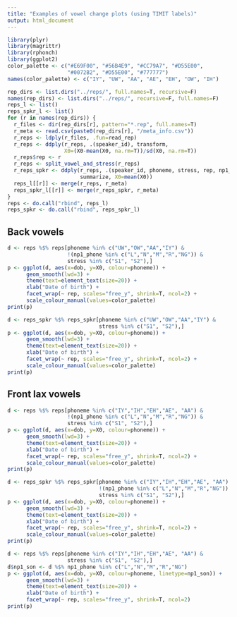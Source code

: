 ```yaml
---
title: "Examples of vowel change plots (using TIMIT labels)"
output: html_document
---
```


```r
library(plyr)
library(magrittr)
library(rphonch)
library(ggplot2)
color_palette <- c("#E69F00", "#56B4E9", "#CC79A7", "#D55E00",
                   "#0072B2", "#D55E00", "#777777")
names(color_palette) <- c("IY", "UW", "AA", "AE", "EH", "OW", "IH")
```

```r
rep_dirs <- list.dirs("../reps/", full.names=T, recursive=F)
names(rep_dirs) <- list.dirs("../reps/", recursive=F, full.names=F)
reps_l <- list()
reps_spkr_l <- list()
for (r in names(rep_dirs)) {
  r_files <- dir(rep_dirs[r], pattern="*.rep", full.names=T)
  r_meta <- read.csv(paste0(rep_dirs[r], "/meta_info.csv"))
  r_reps <- ldply(r_files, .fun=read_rep)
  r_reps <- ddply(r_reps, .(speaker_id), transform,
                  X0=(X0-mean(X0, na.rm=T))/sd(X0, na.rm=T))
  r_reps$rep <- r
  r_reps <- split_vowel_and_stress(r_reps)
  r_reps_spkr <- ddply(r_reps, .(speaker_id, phoneme, stress, rep, np1_phone),
                       summarize, X0=mean(X0))
  reps_l[[r]] <- merge(r_reps, r_meta)
  reps_spkr_l[[r]] <- merge(r_reps_spkr, r_meta)
}
reps <- do.call("rbind", reps_l)
reps_spkr <- do.call("rbind", reps_spkr_l)
```

Back vowels
------

```r
d <- reps %$% reps[phoneme %in% c("UW","OW","AA","IY") &
                   !(np1_phone %in% c("L","N","M","R","NG")) &
                   stress %in% c("S1", "S2"),]
p <- ggplot(d, aes(x=dob, y=X0, colour=phoneme)) +
      geom_smooth(lwd=3) +
      theme(text=element_text(size=20)) +
      xlab("Date of birth") +
      facet_wrap(~ rep, scales="free_y", shrink=T, ncol=2) +
      scale_colour_manual(values=color_palette)
print(p)
```

```r
d <- reps_spkr %$% reps_spkr[phoneme %in% c("UW","OW","AA","IY") &
                             stress %in% c("S1", "S2"),]
p <- ggplot(d, aes(x=dob, y=X0, colour=phoneme)) +
      geom_smooth(lwd=3) +
      theme(text=element_text(size=20)) +
      xlab("Date of birth") +
      facet_wrap(~ rep, scales="free_y", shrink=T, ncol=2) +
      scale_colour_manual(values=color_palette)
print(p)
```


Front lax vowels
------

```r
d <- reps %$% reps[phoneme %in% c("IY","IH","EH","AE", "AA") &
                   !(np1_phone %in% c("L","N","M","R","NG")) &
                   stress %in% c("S1", "S2"),]
p <- ggplot(d, aes(x=dob, y=X0, colour=phoneme)) +
      geom_smooth(lwd=3) +
      theme(text=element_text(size=20)) +
      xlab("Date of birth") +
      facet_wrap(~ rep, scales="free_y", shrink=T, ncol=2) +
      scale_colour_manual(values=color_palette)
print(p)
```

```r
d <- reps_spkr %$% reps_spkr[phoneme %in% c("IY","IH","EH","AE", "AA") &
                             !(np1_phone %in% c("L","N","M","R","NG")) &
                             stress %in% c("S1", "S2"),]
p <- ggplot(d, aes(x=dob, y=X0, colour=phoneme)) +
      geom_smooth(lwd=3) +
      theme(text=element_text(size=20)) +
      xlab("Date of birth") +
      facet_wrap(~ rep, scales="free_y", shrink=T, ncol=2) +
      scale_colour_manual(values=color_palette)
print(p)
```

```r

d <- reps %$% reps[phoneme %in% c("IY","IH","EH","AE", "AA") &
                   stress %in% c("S1", "S2"),]
d$np1_son <- d %$% np1_phone %in% c("L","N","M","R","NG")
p <- ggplot(d, aes(x=dob, y=X0, colour=phoneme, linetype=np1_son)) +
      geom_smooth(lwd=3) +
      theme(text=element_text(size=20)) +
      xlab("Date of birth") +
      facet_wrap(~ rep, scales="free_y", shrink=T, ncol=2)
print(p)
```


